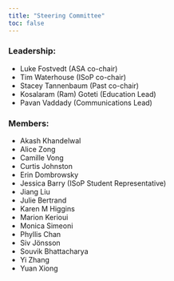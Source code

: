```yaml
---
title: "Steering Committee"
toc: false
---
```


### Leadership:

-   Luke Fostvedt (ASA co-chair)
-   Tim Waterhouse (ISoP co-chair)
-   Stacey Tannenbaum (Past co-chair)
-   Kosalaram (Ram) Goteti (Education Lead)
-   Pavan Vaddady (Communications Lead)

### Members:

-   Akash Khandelwal
-   Alice Zong
-   Camille Vong
-   Curtis Johnston
-   Erin Dombrowsky
-   Jessica Barry (ISoP Student Representative)
-   Jiang Liu
-   Julie Bertrand
-   Karen M Higgins
-   Marion Kerioui
-   Monica Simeoni
-   Phyllis Chan
-   Siv Jönsson
-   Souvik Bhattacharya
-   Yi Zhang
-   Yuan Xiong
